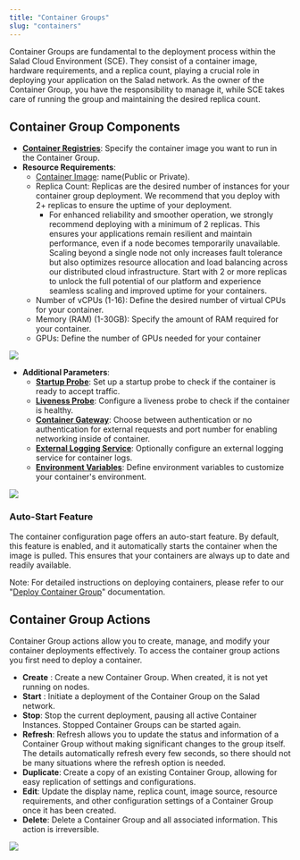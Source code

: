 ```yaml
---
title: "Container Groups"
slug: "containers"
---
```

Container Groups are fundamental to the deployment process within the Salad Cloud Environment (SCE). They consist of a container image, hardware requirements, and a replica count, playing a crucial role in deploying your application on the Salad network. As the owner of the Container Group, you have the responsibility to manage it, while SCE takes care of running the group and maintaining the desired replica count.

## Container Group Components

- **[Container Registries](/container-engine/container-registries)**: Specify the container image you want to run in the Container Group.
- **Resource Requirements**:
  - [Container Image](/container-engine/container-registries): name(Public or Private). 
  - Replica Count:  Replicas are the desired number of instances for your container group deployment.  We recommend that you deploy with 2+ replicas to ensure the uptime of your deployment.
    - For enhanced reliability and smoother operation, we strongly recommend deploying with a minimum of 2 replicas. This ensures your applications remain resilient and maintain performance, even if a node becomes temporarily unavailable. Scaling beyond a single node not only increases fault tolerance but also optimizes resource allocation and load balancing across our distributed cloud infrastructure. Start with 2 or more replicas to unlock the full potential of our platform and experience seamless scaling and improved uptime for your containers.
  - Number of vCPUs (1-16): Define the desired number of virtual CPUs for your container.
  - Memory (RAM) (1-30GB): Specify the amount of RAM required for your container.
  - GPUs: Define the number of GPUs needed for your container

<img src="container-engine/images/60f17ed-image.png"/>


- **Additional Parameters**:
  - **[Startup Probe](/container-engine/health-probes/startup-probes)**: Set up a startup probe to check if the container is ready to accept traffic.
  - **[Liveness Probe](/container-engine/health-probes/liveness-probes)**: Configure a liveness probe to check if the container is healthy.
  - **[Container Gateway](/container-engine/networking)**: Choose between authentication or no authentication for external requests and port number for enabling networking inside of container.
  - **[External Logging Service](/container-engine/external-logging)**: Optionally configure an external logging service for container logs.
  - **[Environment Variables](/container-engine/environment-variables)**: Define environment variables to customize your container's environment.

<img src="container-engine/images/9118a3c-image.png"/>



### Auto-Start Feature

The container configuration page offers an auto-start feature. By default, this feature is enabled, and it automatically starts the container when the image is pulled. This ensures that your containers are always up to date and readily available.

Note: For detailed instructions on deploying containers, please refer to our "[Deploy Container Group](/container-engine/quickstart)" documentation.

## Container Group Actions

Container Group actions  allow you to create, manage, and modify your container deployments effectively. To access the container group actions you first need to deploy a container.

- **Create** : Create a new Container Group. When created, it is not yet running on nodes.
- **Start** : Initiate a deployment of the Container Group on the Salad network.
- **Stop**: Stop the current deployment, pausing all active Container Instances. Stopped Container Groups can be started again.
- **Refresh**: Refresh allows you to update the status and information of a Container Group without making significant changes to the group itself.  The details automatically refresh every few seconds, so there should not be many situations where the refresh option is needed.  
- **Duplicate**: Create a copy of an existing Container Group, allowing for easy replication of settings and configurations.
- **Edit**: Update the display name, replica count, image source, resource requirements, and other configuration settings of a Container Group once it has been created.
- **Delete**: Delete a Container Group and all associated information. This action is irreversible.

<img src="container-engine/images/e19a06d-image.png"/>